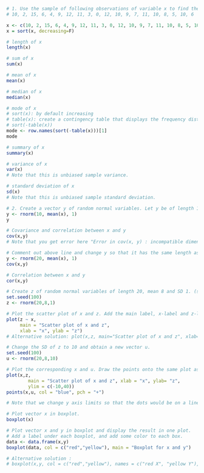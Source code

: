 
```r
# 1. Use the sample of following observations of variable x to find the values below.
# 10, 2, 15, 6, 4, 9, 12, 11, 3, 0, 12, 10, 9, 7, 11, 10, 8, 5, 10, 6

x <- c(10, 2, 15, 6, 4, 9, 12, 11, 3, 0, 12, 10, 9, 7, 11, 10, 8, 5, 10, 6)
x = sort(x, decreasing=F)

# length of x
length(x)

# sum of x
sum(x)

# mean of x
mean(x)

# median of x
median(x)

# mode of x
# sort(x): by default increasing
# table(x): create a contingency table that displays the frequency distribution of the variable. 
# sort(-table(x))
mode <- row.names(sort(-table(x)))[1]
mode

# summary of x
summary(x)
```

```r
# variance of x
var(x)
# Note that this is unbiased sample variance.

# standard deviation of x
sd(x)
# Note that this is unbiased sample standard deviation.

# 2. Create a vector y of random normal variables. Let y be of length 10, with the same mean as x, and standard deviation 1
y <- rnorm(10, mean(x), 1)
y

# Covariance and correlation between x and y
cov(x,y)
# Note that you get error here "Error in cov(x, y) : incompatible dimensions" because x and y are not the same length

# Comment out above line and change y so that it has the same length as x and calculate covariance again
y <- rnorm(20, mean(x), 1)
cov(x,y)

# Correlation between x and y
cor(x,y)
```

```r
# Create z of random normal variables of length 20, mean 8 and SD 1. (set seed 100 to get same results all the time)
set.seed(100)
z <- rnorm(20,8,1)

# Plot the scatter plot of x and z. Add the main label, x-label and z-label.
plot(z ~ x,
     main = "Scatter plot of x and z",
     xlab = "x", ylab = "z")
# Alternative solution: plot(x,z, main="Scatter plot of x and z", xlab="x", ylab="z")
```

```r
# Change the SD of z to 10 and obtain a new vector u. 
set.seed(100)
u <- rnorm(20,8,10)

# Plot the corresponding x and u. Draw the points onto the same plot as above, and change the color and symbol of the points.
plot(x,z,
        main = "Scatter plot of x and z", xlab = "x", ylab= "z",
        ylim = c(-10,40))
points(x,u, col = "blue", pch = "+")

# Note that we change y axis limits so that the dots would be on a line
```
```r
# Plot vector x in boxplot.
boxplot(x)
```
```r
# Plot vector x and y in boxplot and display the result in one plot. 
# Add a label under each boxplot, and add some color to each box.
data <- data.frame(x,y) 
boxplot(data, col = c("red","yellow"), main = "Boxplot for x and y")

# Alternative solution : 
# boxplot(x,y, col = c("red","yellow"), names = c("red X", "yellow Y"), main = "Boxplot for x and y")
```



